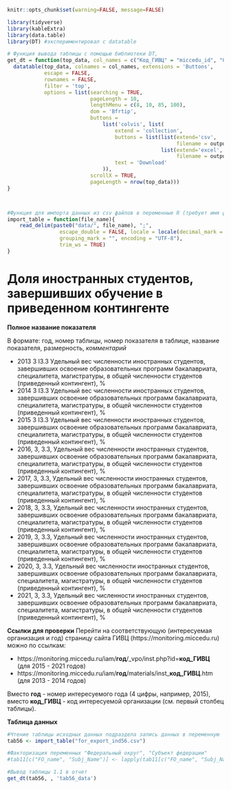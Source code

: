 
```r
knitr::opts_chunk$set(warning=FALSE, message=FALSE)
```


```r
library(tidyverse)
library(kableExtra)
library(data.table)
library(DT) #экспериментировал с datatable
```

```r
# Функция вывода таблицы с помощью библиотеки DT, 
get_dt = function(top_data, col_names = c("Код_ГИВЦ" = "miccedu_id", "Организация" = "clear_name", "2013" = "ind_2013_value", "2014" = "ind_2014_value", "2015" = "ind_2015_value", "2016" = "ind_2016_value", "2017" = "ind_2017_value", "2018" = "ind_2018_value", "2019" = "ind_2019_value", "2020" = "ind_2020_value", "2021" =  "ind_2021_value"), output_file_name) {
  datatable(top_data, colnames = col_names, extensions = 'Buttons',
            escape = FALSE,
            rownames = FALSE,
            filter = 'top',
            options = list(searching = TRUE,
                           pageLength = 10,
                           lengthMenu = c(8, 10, 85, 100),
                           dom = 'Bfrtip',
                           buttons = 
                               list('colvis', list(
                                   extend = 'collection',
                                   buttons = list(list(extend='csv',
                                                       filename = output_file_name),
                                                  list(extend='excel',
                                                       filename = output_file_name)),
                                   text = 'Download'
                               )),
                           scrollX = TRUE,
                           pageLength = nrow(top_data))) 
}



#Функция для импорта данных из csv файлов в переменные R (требует имя файла в кавычках и берет из каталока data рабочей директории проекта)
import_table = function(file_name){
    read_delim(paste0("data/", file_name), ";", 
                 escape_double = FALSE, locale = locale(decimal_mark = ",", 
                 grouping_mark = "", encoding = "UTF-8"), 
                 trim_ws = TRUE)
}
```



# Доля иностранных студентов, завершивших обучение в приведенном контингенте {#ind56_info}

**Полное название показателя**

В формате: год, номер таблицы, номер показателя в таблице, название показателя, размерность, *комментарий*

* 2013	3	I3.3	Удельный вес численности иностранных студентов, завершивших освоение образовательных программ бакалавриата, специалитета, магистратуры, в общей численности студентов (приведенный контингент), %
* 2014	3	I3.3	Удельный вес численности иностранных студентов, завершивших освоение образовательных программ бакалавриата, специалитета, магистратуры, в общей численности студентов (приведенный контингент), %
* 2015	3	I3.3	Удельный вес численности иностранных студентов, завершивших освоение образовательных программ бакалавриата, специалитета, магистратуры, в общей численности студентов (приведенный контингент), %
* 2016, 3, 3.3, Удельный вес численности иностранных студентов, завершивших освоение образовательных программ бакалавриата, специалитета, магистратуры, в общей численности студентов (приведенный контингент), %
* 2017, 3, 3.3, Удельный вес численности иностранных студентов, завершивших освоение образовательных программ бакалавриата, специалитета, магистратуры, в общей численности студентов (приведенный контингент), %
* 2018, 3, 3.3, Удельный вес численности иностранных студентов, завершивших освоение образовательных программ бакалавриата, специалитета, магистратуры, в общей численности студентов (приведенный контингент), %
* 2019, 3, 3.3, Удельный вес численности иностранных студентов, завершивших освоение образовательных программ бакалавриата, специалитета, магистратуры, в общей численности студентов (приведенный контингент), %
* 2020, 3, 3.3, Удельный вес численности иностранных студентов, завершивших освоение образовательных программ бакалавриата, специалитета, магистратуры, в общей численности студентов (приведенный контингент), %
* 2021, 3, 3.3, Удельный вес численности иностранных студентов, завершивших освоение образовательных программ бакалавриата, специалитета, магистратуры, в общей численности студентов (приведенный контингент), %


**Ссылки для проверки**
Перейти на соответствующую (интересуемая организация и год) страницу сайта ГИВЦ (https://monitoring.miccedu.ru) можно по ссылкам:

* https://monitoring.miccedu.ru/iam/**год**/_vpo/inst.php?id=**код_ГИВЦ** (для 2015 - 2021 годов)
* https://monitoring.miccedu.ru/iam/**год**/materials/inst_**код_ГИВЦ**.htm (для 2013 - 2014 годов)

Вместо **год** - номер интересуемого года (4 цифры, например, 2015), вместо **код_ГИВЦ** - код интересуемой организации (см. первый столбец таблицы).



**Таблица данных**

```r
#Чтение таблицы исходных данных подраздела запись данных в переменную
tab56 <- import_table("for_export_ind56.csv")

#Факторизация переменных "Федеральный округ", "Субъект федерации"
#tab11[c("FO_name", "Subj_Name")] <- lapply(tab11[c("FO_name", "Subj_Name")] , factor)

```




```r
#Вывод таблицы 1.1 в отчет
get_dt(tab56, , 'tab56_data')
```



